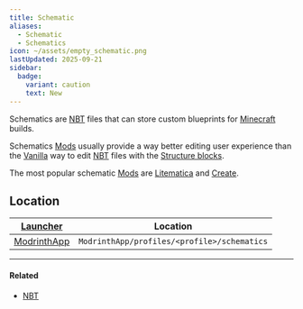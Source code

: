 ```yaml
---
title: Schematic
aliases:
  - Schematic
  - Schematics
icon: ~/assets/empty_schematic.png
lastUpdated: 2025-09-21
sidebar:
  badge:
    variant: caution
    text: New
---
```


Schematics are [NBT](/nbt) files that can store custom blueprints for [Minecraft](/minecraft) builds.

Schematics [Mods](/mod) usually provide a way better editing user experience than the [Vanilla](/vanilla) way to edit [NBT](/nbt) files with the [Structure blocks](/structureblock).

The most popular schematic [Mods](/mod) are [Litematica](https://modpackker.vercel.app/project/litematica) and [Create](https://modpackker.vercel.app/project/create).

## Location

| [Launcher](/launcher)       | Location                                    |
| --------------------------- | ------------------------------------------- |
| [ModrinthApp](/modrinthapp) | `ModrinthApp/profiles/<profile>/schematics` |

---

#### Related

- [NBT](/nbt)
